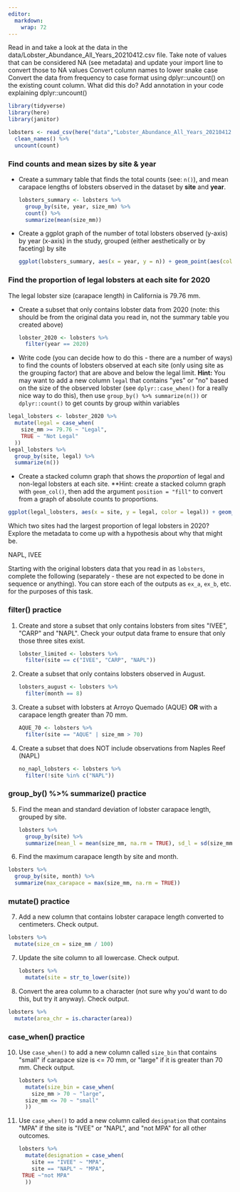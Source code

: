 ```yaml
---
editor: 
  markdown: 
    wrap: 72
---
```


Read in and take a look at the data in the
data/Lobster_Abundance_All_Years_20210412.csv file. Take note of values
that can be considered NA (see metadata) and update your import line to
convert those to NA values Convert column names to lower snake case
Convert the data from frequency to case format using dplyr::uncount() on
the existing count column. What did this do? Add annotation in your code
explaining dplyr::uncount()

```r
library(tidyverse)
library(here)
library(janitor)
```

```r
lobsters <- read_csv(here("data","Lobster_Abundance_All_Years_20210412.csv"), na = c("-99999", "")) %>% 
  clean_names() %>% 
  uncount(count)
```

### **Find counts and mean sizes by site & year**

-   Create a summary table that finds the total counts (see: `n()`), and
    mean carapace lengths of lobsters observed in the dataset by
    **site** and **year**.

    ```r
    lobsters_summary <- lobsters %>% 
      group_by(site, year, size_mm) %>% 
      count() %>% 
      summarize(mean(size_mm))
    ```

-   Create a ggplot graph of the number of total lobsters observed
    (y-axis) by year (x-axis) in the study, grouped (either
    aesthetically or by faceting) by site

    ```r
    ggplot(lobsters_summary, aes(x = year, y = n)) + geom_point(aes(color = site))

    ```

### **Find the proportion of legal lobsters at each site for 2020**

The legal lobster size (carapace length) in California is 79.76 mm.

-   Create a subset that only contains lobster data from 2020 (note:
    this should be from the original data you read in, not the summary
    table you created above)

    ```r
    lobster_2020 <- lobsters %>% 
      filter(year == 2020)
    ```

-   Write code (you can decide how to do this - there are a number of
    ways) to find the counts of lobsters observed at each site (only
    using site as the grouping factor) that are above and below the
    legal limit. **Hint:** You may want to add a new column `legal` that
    contains \"yes\" or \"no\" based on the size of the observed lobster
    (see `dplyr::case_when()` for a really nice way to do this), then
    use `group_by() %>% summarize(n())` or `dplyr::count()` to get
    counts by group within variables

```r
legal_lobsters <- lobster_2020 %>% 
  mutate(legal = case_when(
    size_mm >= 79.76 ~ "Legal",
    TRUE ~ "Not Legal"
  ))
legal_lobsters %>% 
  group_by(site, legal) %>% 
  summarize(n())
```

-   Create a stacked column graph that shows the *proportion* of legal
    and non-legal lobsters at each site. \*\*Hint: create a stacked
    column graph with `geom_col()`, then add the argument
    `position = "fill"` to convert from a graph of absolute counts to
    proportions.

```r
ggplot(legal_lobsters, aes(x = site, y = legal, color = legal)) + geom_col(position = "fill")
```

Which two sites had the largest proportion of legal lobsters in 2020?
Explore the metadata to come up with a hypothesis about why that might
be.

NAPL, IVEE

Starting with the original lobsters data that you read in as `lobsters`,
complete the following (separately - these are not expected to be done
in sequence or anything). You can store each of the outputs as `ex_a`,
`ex_b`, etc. for the purposes of this task.

### **filter() practice**

1.  Create and store a subset that only contains lobsters from sites
    \"IVEE\", \"CARP\" and \"NAPL\". Check your output data frame to
    ensure that only those three sites exist.

    ```r
    lobster_limited <- lobsters %>% 
      filter(site == c("IVEE", "CARP", "NAPL"))
    ```

2.  Create a subset that only contains lobsters observed in August.

    ```r
    lobsters_august <- lobsters %>% 
      filter(month == 8)
    ```

3.  Create a subset with lobsters at Arroyo Quemado (AQUE) **OR** with a
    carapace length greater than 70 mm.

    ```r
    AQUE_70 <- lobsters %>% 
      filter(site == "AQUE" | size_mm > 70)
    ```

4.  Create a subset that does NOT include observations from Naples Reef
    (NAPL)

    ```r
    no_napl_lobsters <- lobsters %>% 
      filter(!site %in% c("NAPL"))
      
    ```

### **group_by() %\>% summarize() practice**

5.  Find the mean and standard deviation of lobster carapace length,
    grouped by site.

    ```r
    lobsters %>% 
      group_by(site) %>% 
      summarize(mean_l = mean(size_mm, na.rm = TRUE), sd_l = sd(size_mm, na.rm = TRUE))
    ```

6.  Find the maximum carapace length by site and month.

```r
lobsters %>% 
  group_by(site, month) %>% 
  summarize(max_carapace = max(size_mm, na.rm = TRUE))
```

### **mutate() practice**

7.  Add a new column that contains lobster carapace length converted to
    centimeters. Check output.

```r
lobsters %>% 
  mutate(size_cm = size_mm / 100)
```

7.  Update the site column to all lowercase. Check output.

    ```r
    lobsters %>% 
      mutate(site = str_to_lower(site))
    ```

8.  Convert the area column to a character (not sure why you\'d want to
    do this, but try it anyway). Check output.

```r
lobsters %>% 
  mutate(area_chr = is.character(area))
```

### **case_when() practice**

10. Use `case_when()` to add a new column called `size_bin` that
    contains \"small\" if carapace size is \<= 70 mm, or \"large\" if it
    is greater than 70 mm. Check output.

    ```r
    lobsters %>% 
      mutate(size_bin = case_when(
        size_mm > 70 ~ "large", 
      size_mm <= 70 ~ "small"
      ))
    ```

11. Use `case_when()` to add a new column called `designation` that
    contains \"MPA\" if the site is \"IVEE\" or \"NAPL\", and \"not
    MPA\" for all other outcomes.

    ```r
    lobsters %>% 
      mutate(designation = case_when(
        site == "IVEE" ~ "MPA", 
        site == "NAPL" ~ "MPA",
     TRUE ~"not MPA"
      ))
    ```
